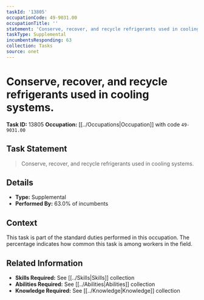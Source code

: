 ```yaml
---
taskId: '13805'
occupationCode: 49-9031.00
occupationTitle: ''
statement: 'Conserve, recover, and recycle refrigerants used in cooling systems.'
taskType: Supplemental
incumbentsResponding: 63
collection: Tasks
source: onet
---
```

# Conserve, recover, and recycle refrigerants used in cooling systems.

**Task ID:** 13805
**Occupation:** [[../Occupations|Occupation]] with code `49-9031.00`

## Task Statement

> Conserve, recover, and recycle refrigerants used in cooling systems.

## Details

- **Type:** Supplemental
- **Performed By:** 63.0% of incumbents

## Context

This task is part of the standard duties performed in this occupation. The percentage indicates how common this task is among workers in the field.

## Related Information

- **Skills Required:** See [[../Skills|Skills]] collection
- **Abilities Required:** See [[../Abilities|Abilities]] collection
- **Knowledge Required:** See [[../Knowledge|Knowledge]] collection
